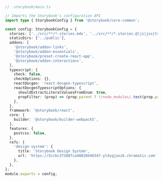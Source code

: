 ```ts
// .storybook/main.ts

// Imports the Storybook's configuration API
import type { StorybookConfig } from '@storybook/core-common';

const config: StorybookConfig = {
  stories: ['../src/**/*.stories.mdx', '../src/**/*.stories.@(js|jsx|ts|tsx)'],
  staticDirs: ['../public'],
  addons: [
    '@storybook/addon-links',
    '@storybook/addon-essentials',
    '@storybook/preset-create-react-app',
    '@storybook/addon-interactions',
  ],
  typescript: {
    check: false,
    checkOptions: {},
    reactDocgen: 'react-docgen-typescript',
    reactDocgenTypescriptOptions: {
      shouldExtractLiteralValuesFromEnum: true,
      propFilter: (prop) => (prop.parent ? !/node_modules/.test(prop.parent.fileName) : true),
    },
  },
  framework: '@storybook/react',
  core: {
    builder: '@storybook/builder-webpack5',
  },
  features: {
    postcss: false,
  },
  refs: {
    'design-system': {
      title: 'Storybook Design System',
      url: 'https://5ccbc373887ca40020446347-yldsqjoxzb.chromatic.com',
    },
  },
};
module.exports = config;
```